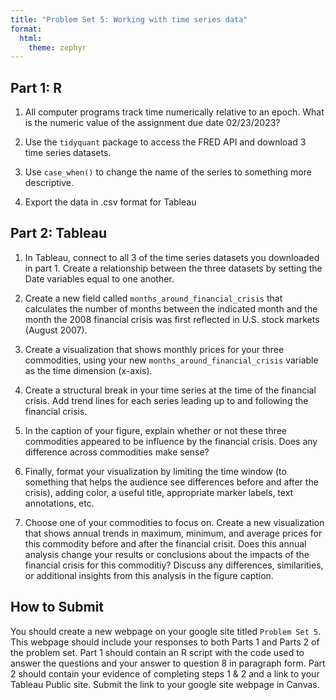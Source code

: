 ```yaml
---
title: "Problem Set 5: Working with time series data"
format: 
  html:
    theme: zephyr
---
```


## Part 1: R

1. All computer programs track time numerically relative to an epoch.  What is the numeric value of the assignment due date 02/23/2023?

2. Use the `tidyquant` package to access the FRED API and download 3 time series datasets.  

3. Use `case_when()` to change the name of the series to something more descriptive.

4. Export the data in .csv format for Tableau


## Part 2: Tableau

1. In Tableau, connect to all 3 of the time series datasets you downloaded in part 1. Create a relationship between the three datasets by setting the Date variables equal to one another.

2. Create a new field called `months_around_financial_crisis` that calculates the number of months between the indicated month and the month the 2008 financial crisis was first reflected in U.S. stock markets (August 2007). 

3. Create a visualization that shows monthly prices for your three commodities, using your new `months_around_financial_crisis` variable as the time dimension (x-axis).

4. Create a structural break in your time series at the time of the financial crisis. Add trend lines for each series leading up to and following the financial crisis.

5. In the caption of your figure, explain whether or not these three commodities appeared to be influence by the financial crisis. Does any difference across commodities make sense? 

6. Finally, format your visualization by limiting the time window (to something that helps the audience see differences before and after the crisis), adding color, a useful title, appropriate marker labels, text annotations, etc. 

7. Choose one of your commodities to focus on. Create a new visualization that shows annual trends in maximum, minimum, and average prices for this commodity before and after the financial crisit. Does this annual analysis change your results or conclusions about the impacts of the financial crisis for this commoditiy? Discuss any differences, similarities, or additional insights from this analysis in the figure caption.


## How to Submit

You should create a new webpage on your google site titled `Problem Set 5`. This webpage should include your responses to both Parts 1 and Parts 2 of the problem set. Part 1 should contain an R script with the code used to answer the questions and your answer to question 8 in paragraph form. Part 2 should contain your evidence of completing steps 1 & 2 and a link to your Tableau Public site. Submit the link to your google site webpage in Canvas.